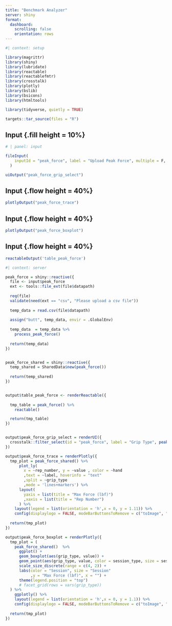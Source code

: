 ```yaml
---
title: "Benchmark Analyzer"
server: shiny
format: 
  dashboard:
    scrolling: false 
    orientation: rows
---
```


```r
#| context: setup

library(magrittr)
library(shiny) 
library(lubridate)
library(reactable) 
library(reactablefmtr) 
library(crosstalk) 
library(plotly)
library(bslib) 
library(bsicons) 
library(htmltools) 

library(tidyverse, quietly = TRUE)

targets::tar_source(files = "R")

```


## Input {.fill height = 10%}

```r
# | panel: input

fileInput(
    inputId = "peak_force", label = "Upload Peak Force", multiple = F, accept = ".csv"
  )

uiOutput("peak_force_grip_select")
```

## Input {.flow height = 40%}
```r
plotlyOutput("peak_force_trace")
```

## Input {.flow height = 40%}
```r
plotlyOutput("peak_force_boxplot")
```

## Input {.flow height = 40%}

```r
reactableOutput('table_peak_force')
```

```r
#| context: server

peak_force = shiny::reactive({
  file <- input$peak_force
  ext <- tools::file_ext(file$datapath)
  
  req(file)
  validate(need(ext == "csv", "Please upload a csv file"))
  
  temp_data = read.csv(file$datapath)
  
  assign("butt", temp_data, envir = .GlobalEnv)
  
  temp_data  = temp_data %>% 
    process_peak_force()
  
  return(temp_data)
})


peak_force_shared = shiny::reactive({
  temp_shared = SharedData$new(peak_force())
  
  return(temp_shared)
})


output$table_peak_force <- renderReactable({
  
  tmp_table = peak_force() %>% 
    reactable()

  return(tmp_table)
})


output$peak_force_grip_select = renderUI({
  crosstalk::filter_select(id = "peak_force", label = "Grip Type", peak_force_shared(), ~grip_type, multiple = T)
})

output$peak_force_trace = renderPlotly({
  tmp_plot = peak_force_shared() %>% 
      plot_ly(
        x = ~rep_number, y = ~value , color = ~hand
        ,text = ~label, hoverinfo = "text"
        ,split = ~grip_type
        ,mode = 'lines+markers') %>%
      layout(
        yaxis = list(title = "Max Force (lbf)")
        ,xaxis = list(title = "Rep Number")
      ) %>% 
    layout(legend = list(orientation = 'h',x = 0, y = 1.11)) %>% 
    config(displaylogo = FALSE, modeBarButtonsToRemove = c("toImage", "drawrect", "lasso2d", "zoom2d"))
  
  return(tmp_plot)
})

output$peak_force_boxplot = renderPlotly({
  tmp_plot = (
    peak_force_shared()  %>%
      ggplot() + 
      geom_boxplot(aes(grip_type, value)) + 
      geom_point(aes(grip_type, value, color = session_type, size = session_type)) + 
      scale_size_discrete(range = c(4, 2)) +
      labs(color = "Session", size = "Session"
           ,y = "Max Force (lbf)", x = "") + 
      theme(legend.position = "top") 
      # facet_grid(rows = vars(grip_type))
  ) %>% 
    ggplotly() %>% 
    layout(legend = list(orientation = 'h',x = 0, y = 1.1)) %>% 
    config(displaylogo = FALSE, modeBarButtonsToRemove = c("toImage", "drawrect", "lasso2d", "zoom2d"))
  
  return(tmp_plot)
})


```




